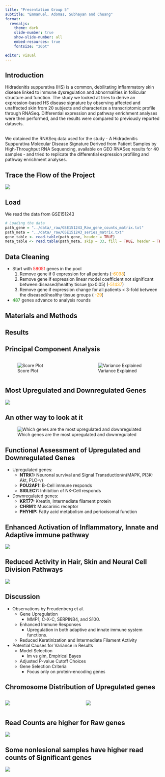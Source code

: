 ```yaml
---
title: "Presentation Group 5"
subtitle: "Emmanuel, Adomas, Subhayan and Chuang"
format: 
  revealjs: 
    theme: dark
    slide-number: true
    show-slide-number: all
    embed-resources: true
    fontsize: "20pt"

editor: visual
---
```


## Introduction

Hidradenitis suppurativa (HS) is a common, debilitating inflammatory skin disease linked to immune dysregulation and abnormalities in follicular structure and function. The study we looked at tries to derive an expression-based HS disease signature by observing affected and unaffected skin from 20 subjects and characterize a transcriptomic profile through RNASeq. Differential expression and pathway enrichment analyses were then performed, and the results were compared to previously reported datasets.

\
We obtained the RNASeq data used for the study - A Hidradenitis Suppurativa Molecular Disease Signature Derived from Patient Samples by High-Throughput RNA Sequencing, available on GEO RNASeq results for 40 samples - and tried to replicate the differential expression profiling and pathway enrichment analyses.

## Trace the Flow of the Project

![](../pictures/flowchart.bmp){fig-align="center"}

## Load

We read the data from GSE151243

``` .r
# Loading the data
path_gene = "../data/_raw/GSE151243_Raw_gene_counts_matrix.txt"
path_meta = "../data/_raw/GSE151243_series_matrix.txt"
gene_table <- read.table(path_gene, header = TRUE)
meta_table <- read.table(path_meta, skip = 33, fill = TRUE, header = TRUE)
```

## Data Cleaning

-   Start with [58051]{style="color:red;"} genes in the pool
    1.  Remove gene if 0 expression for all patients ([-6098]{style="color:orange;"})
    2.  Remove gene if expression linear model coefficient not significant between diseased/healthy tissue (p\>0.05) ([-51437]{style="color:orange;"})
    3.  Remove gene if expression change for all patients \< 3-fold between the diseased/healthy tissue groups ( [-29]{style="color:orange;"})
-   [487]{style="color:green;"} genes advance to analysis rounds

## Materials and Methods

## Results

## Principal Component Analysis

::: columns
::: {.column width="50%"}
![Score Plot](../pictures/PCA_score.png)
:::

::: {.column width="50%"}
![Variance Explained](../pictures/PCA_var.png)
:::
:::

## Most Upregulated and Downregulated Genes

![](../pictures/Heatmap_overview.png){fig-align="center"}

## An other way to look at it

![Which genes are the most upregulated and downregulated](../pictures/boxplot_change.png)

## Functional Assessment of Upregulated and Downregulated Genes

-   Upregulated genes:
    -   **NTRK1:** Neuronal survival and Signal Transduction\\n(MAPK, PI3K-Akt, PLC-$\gamma$)
    -   **POU2AF1:** B-Cell immune responds
    -   **SIGLEC7:** Inhibition of NK-Cell responds
-   Downregulated genes:
    -   **KRT77:** Kreatin, Intermediate filament protein
    -   **CHRM1:** Muscarinic receptor
    -   **PHYHIP:** Fatty acid metabolism and perioxisomal function

## Enhanced Activation of Inflammatory, Innate and Adaptive immune pathway

![](../pictures/GO_upreg_top20.png){fig-align="center"}

## Reduced Activity in Hair, Skin and Neural Cell Division Pathways

![](../pictures/GO_downreg_overview.png){fig-align="center"}

## Discussion

-   Observations by Freudenberg et al.
    -   Gene Upregulation
        -   MMP1, C-X-C, SERPINB4, and S100.
    -   Enhanced Immune Responses
        -   Upregulation in both adaptive and innate immune system functions.
    -   Reduced Keratinization and Intermediate Filament Activity
-   Potential Causes for Variance in Results
    -   Model Selection
        -   lm vs glm, Empirical Bayes
    -   Adjusted P-value Cutoff Choices
    -   Gene Selection Criteria
        -   Focus only on protein-encoding genes

## Chromosome Distribution of Upregulated genes

::: columns
::: {.column width="50%"}
![](../pictures/chromosomal_dist_upreg.png){fig-align="center"}
:::

::: {.column width="50%"}
![](../pictures/chromosomal_dist_downreg.png){fig-align="center"}
:::
:::

## Read Counts are higher for Raw genes

![](../pictures/Read_count_raw.png){fig-align="center"}

## Some nonlesional samples have higher read counts of Significant genes

![](../pictures/Read_count_significant.png){fig-align="center"}
